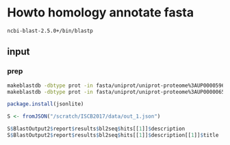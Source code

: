 # Howto homology annotate fasta


```
ncbi-blast-2.5.0+/bin/blastp
```

## input 


### prep

```sh
makeblastdb -dbtype prot -in fasta/uniprot/uniprot-proteome%3AUP000059680.fasta 
makeblastdb -dbtype prot -in fasta/uniprot/uniprot-proteome%3AUP000006548.fasta 

```

```r
package.install(jsonlite)
```

```r
S <- fromJSON("/scratch/ISCB2017/data/out_1.json")   

S$BlastOutput2$report$results$bl2seq$hits[[1]]$description
S$BlastOutput2$report$results$bl2seq$hits[[1]]$description[[1]]$title        

```



